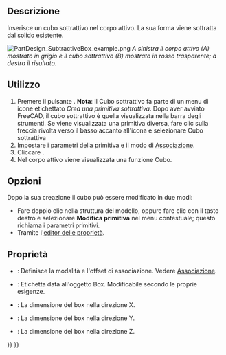 <languages/>

<div class="mw-translate-fuzzy">
{{Docnav/it|[[PartDesign_CompPrimitiveSubtractive/it|Crea una primitiva sottrattiva]]|[[PartDesign SubtractiveCone/it|Cono sottrattivo]]|[[PartDesign_Workbench/it|PartDesign]]|IconL=PartDesign_CompPrimitiveSubtractive.png|IconC=Workbench_PartDesign.svg|IconR=PartDesign SubtractiveCone.png}}
</div>

<div class="mw-translate-fuzzy">
{{GuiCommand/it|Name=PartDesign SubtractiveBox|Name/it=Cubo sottrattivo|Workbenches=[[PartDesign Workbench/it|PartDesign]]|MenuLocation=Part Design → Crea una primitiva sottrattiva → Cubo|Version=0.17|SeeAlso=[[PartDesign CompPrimitiveSubtractive/it|Primitive sottrattive]]}}
</div>

<span id="Description"></span>
==Descrizione==

Inserisce un cubo sottrattivo nel corpo attivo. La sua forma viene sottratta dal solido esistente.

[[File:PartDesign_SubtractiveBox_example.png|none]]
'' A sinistra il corpo attivo (A) mostrato in grigio e il cubo sottrattivo (B) mostrato in rosso trasparente; a destra il risultato. ''

<span id="Usage"></span>
==Utilizzo==

<div class="mw-translate-fuzzy">
# Premere il pulsante {{KEY|[[Image:PartDesign SubtractiveBox.png|24px]] '''Cubo sottrattivo'''}}. '''Nota''': Il Cubo sottrattivo fa parte di un menu di icone etichettato ''Crea una primitiva sottrattiva''. Dopo aver avviato FreeCAD, il cubo sottrattivo è quella visualizzata nella barra degli strumenti. Se viene visualizzata una primitiva diversa, fare clic sulla freccia rivolta verso il basso accanto all'icona e selezionare Cubo sottrattiva
# Impostare i parametri della primitiva e il modo di  [[Part_EditAttachment/it|Associazione]].
# Cliccare {{KEY|OK}}.
# Nel corpo attivo viene visualizzata una funzione Cubo.
</div>

<span id="Options"></span>
== Opzioni == 

<div class="mw-translate-fuzzy">
Dopo la sua creazione il cubo può essere modificato in due modi:
* Fare doppio clic nella struttura del modello, oppure fare clic con il tasto destro e selezionare '''Modifica primitiva''' nel menu contestuale; questo richiama i parametri primitivi.
* Tramite l'[[Property editor/it|editor delle proprietà]].
</div>

<span id="Properties"></span>
== Proprietà ==

<div class="mw-translate-fuzzy">
* {{PropertyData/it|Attachment}}: Definisce la modalità e l'offset di associazione. Vedere [[Part EditAttachment/it|Associazione]].
* {{PropertyData/it|Label}}: Etichetta data all'oggetto Box. Modificabile secondo le proprie esigenze.
* {{PropertyData/it|Length}}: La dimensione del box nella direzione X.
* {{PropertyData/it|Width}}: La dimensione del box nella direzione Y.
* {{PropertyData/it|Height}}: La dimensione del box nella direzione Z.
</div>


<div class="mw-translate-fuzzy">
{{Docnav/it|[[PartDesign_CompPrimitiveSubtractive/it|Crea una primitiva sottrattiva]]|[[PartDesign SubtractiveCone/it|Cono sottrattivo]]|[[PartDesign_Workbench/it|PartDesign]]|IconL=PartDesign_CompPrimitiveSubtractive.png|IconC=Workbench_PartDesign.svg|IconR=PartDesign SubtractiveCone.png}}
</div>

{{PartDesign_Tools_navi{{#translation:}}}}
{{Userdocnavi{{#translation:}}}}